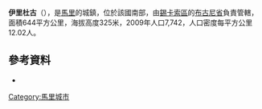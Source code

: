 '''伊里杜古'''（{{lang-fr|Yiridougou}}），是[[馬里|馬里]]的城鎮，位於該國南部，由[[錫卡索區|錫卡索區]]的[[布古尼省|布古尼省]]負責管轄，面積644平方公里，海拔高度325米，2009年人口7,742，人口密度每平方公里12.02人。

==參考資料==
*{{cite web|url=http://mali-reforme-telecom.mctmtl.com/previsions.pdf|title=Previsions de desserte des communes pour la periode de 2001-2005|publisher=Mali Reforme Telecom|accessdate=February 12, 2009|deadurl=yes|archiveurl=https://web.archive.org/web/20040829024117/http://mali-reforme-telecom.mctmtl.com/previsions.pdf|archivedate=2004年8月29日}}

{{coord|10|53|N|7|09|W|source:kolossus-itwiki|display=title}}

{{錫卡索區}}

[[Category:馬里城市|Category:馬里城市]]


{{Mali-geo-stub}}